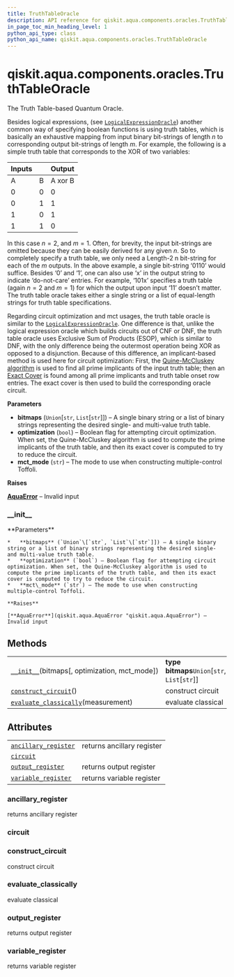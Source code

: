 ```yaml
---
title: TruthTableOracle
description: API reference for qiskit.aqua.components.oracles.TruthTableOracle
in_page_toc_min_heading_level: 1
python_api_type: class
python_api_name: qiskit.aqua.components.oracles.TruthTableOracle
---
```


# qiskit.aqua.components.oracles.TruthTableOracle

<Class id="qiskit.aqua.components.oracles.TruthTableOracle" isDedicatedPage={true} github="https://github.com/qiskit-community/qiskit-aqua/tree/stable/0.9/qiskit/aqua/components/oracles/truth_table_oracle.py" signature="TruthTableOracle(bitmaps, optimization=False, mct_mode='basic')" modifiers="class">
  The Truth Table-based Quantum Oracle.

  Besides logical expressions, (see [`LogicalExpressionOracle`](qiskit.aqua.components.oracles.LogicalExpressionOracle "qiskit.aqua.components.oracles.LogicalExpressionOracle")) another common way of specifying boolean functions is using truth tables, which is basically an exhaustive mapping from input binary bit-strings of length $n$ to corresponding output bit-strings of length $m$. For example, the following is a simple truth table that corresponds to the XOR of two variables:

  | Inputs |   | Output  |
  | ------ | - | ------- |
  | A      | B | A xor B |
  | 0      | 0 | 0       |
  | 0      | 1 | 1       |
  | 1      | 0 | 1       |
  | 1      | 1 | 0       |

  In this case $n=2$, and $m=1$. Often, for brevity, the input bit-strings are omitted because they can be easily derived for any given $n$. So to completely specify a truth table, we only need a Length-2 n bit-string for each of the $m$ outputs. In the above example, a single bit-string ‘0110’ would suffice. Besides ‘0’ and ‘1’, one can also use ‘x’ in the output string to indicate ‘do-not-care’ entries. For example, ‘101x’ specifies a truth table (again $n=2$ and $m=1$) for which the output upon input ‘11’ doesn’t matter. The truth table oracle takes either a single string or a list of equal-length strings for truth table specifications.

  Regarding circuit optimization and mct usages, the truth table oracle is similar to the [`LogicalExpressionOracle`](qiskit.aqua.components.oracles.LogicalExpressionOracle "qiskit.aqua.components.oracles.LogicalExpressionOracle"). One difference is that, unlike the logical expression oracle which builds circuits out of CNF or DNF, the truth table oracle uses Exclusive Sum of Products (ESOP), which is similar to DNF, with the only difference being the outermost operation being XOR as opposed to a disjunction. Because of this difference, an implicant-based method is used here for circuit optimization: First, the [Quine-McCluskey algorithm](https://en.wikipedia.org/wiki/Quine-McCluskey_algorithm) is used to find all prime implicants of the input truth table; then an [Exact Cover](https://en.wikipedia.org/wiki/Knuth%27s_Algorithm_X) is found among all prime implicants and truth table onset row entries. The exact cover is then used to build the corresponding oracle circuit.

  **Parameters**

  *   **bitmaps** (`Union`\[`str`, `List`\[`str`]]) – A single binary string or a list of binary strings representing the desired single- and multi-value truth table.
  *   **optimization** (`bool`) – Boolean flag for attempting circuit optimization. When set, the Quine-McCluskey algorithm is used to compute the prime implicants of the truth table, and then its exact cover is computed to try to reduce the circuit.
  *   **mct\_mode** (`str`) – The mode to use when constructing multiple-control Toffoli.

  **Raises**

  [**AquaError**](qiskit.aqua.AquaError "qiskit.aqua.AquaError") – Invalid input

  ### \_\_init\_\_

  <Function id="qiskit.aqua.components.oracles.TruthTableOracle.__init__" signature="__init__(bitmaps, optimization=False, mct_mode='basic')">
    **Parameters**

    *   **bitmaps** (`Union`\[`str`, `List`\[`str`]]) – A single binary string or a list of binary strings representing the desired single- and multi-value truth table.
    *   **optimization** (`bool`) – Boolean flag for attempting circuit optimization. When set, the Quine-McCluskey algorithm is used to compute the prime implicants of the truth table, and then its exact cover is computed to try to reduce the circuit.
    *   **mct\_mode** (`str`) – The mode to use when constructing multiple-control Toffoli.

    **Raises**

    [**AquaError**](qiskit.aqua.AquaError "qiskit.aqua.AquaError") – Invalid input
  </Function>

  ## Methods

  |                                                                                                                                                                                     |                                                 |
  | ----------------------------------------------------------------------------------------------------------------------------------------------------------------------------------- | ----------------------------------------------- |
  | [`__init__`](#qiskit.aqua.components.oracles.TruthTableOracle.__init__ "qiskit.aqua.components.oracles.TruthTableOracle.__init__")(bitmaps\[, optimization, mct\_mode])             | **type bitmaps**`Union`\[`str`, `List`\[`str`]] |
  | [`construct_circuit`](#qiskit.aqua.components.oracles.TruthTableOracle.construct_circuit "qiskit.aqua.components.oracles.TruthTableOracle.construct_circuit")()                     | construct circuit                               |
  | [`evaluate_classically`](#qiskit.aqua.components.oracles.TruthTableOracle.evaluate_classically "qiskit.aqua.components.oracles.TruthTableOracle.evaluate_classically")(measurement) | evaluate classical                              |

  ## Attributes

  |                                                                                                                                                                  |                            |
  | ---------------------------------------------------------------------------------------------------------------------------------------------------------------- | -------------------------- |
  | [`ancillary_register`](#qiskit.aqua.components.oracles.TruthTableOracle.ancillary_register "qiskit.aqua.components.oracles.TruthTableOracle.ancillary_register") | returns ancillary register |
  | [`circuit`](#qiskit.aqua.components.oracles.TruthTableOracle.circuit "qiskit.aqua.components.oracles.TruthTableOracle.circuit")                                  |                            |
  | [`output_register`](#qiskit.aqua.components.oracles.TruthTableOracle.output_register "qiskit.aqua.components.oracles.TruthTableOracle.output_register")          | returns output register    |
  | [`variable_register`](#qiskit.aqua.components.oracles.TruthTableOracle.variable_register "qiskit.aqua.components.oracles.TruthTableOracle.variable_register")    | returns variable register  |

  ### ancillary\_register

  <Attribute id="qiskit.aqua.components.oracles.TruthTableOracle.ancillary_register">
    returns ancillary register
  </Attribute>

  ### circuit

  <Attribute id="qiskit.aqua.components.oracles.TruthTableOracle.circuit" />

  ### construct\_circuit

  <Function id="qiskit.aqua.components.oracles.TruthTableOracle.construct_circuit" signature="construct_circuit()">
    construct circuit
  </Function>

  ### evaluate\_classically

  <Function id="qiskit.aqua.components.oracles.TruthTableOracle.evaluate_classically" signature="evaluate_classically(measurement)">
    evaluate classical
  </Function>

  ### output\_register

  <Attribute id="qiskit.aqua.components.oracles.TruthTableOracle.output_register">
    returns output register
  </Attribute>

  ### variable\_register

  <Attribute id="qiskit.aqua.components.oracles.TruthTableOracle.variable_register">
    returns variable register
  </Attribute>
</Class>

